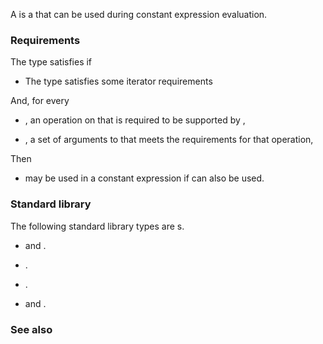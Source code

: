 {{cpp/named req/title|ConstexprIterator|notes={{mark since c++20}}}}
{{cpp/named req/navbar}}

A {{named req|ConstexprIterator}} is a {{named req|Iterator}} that can be used during constant expression evaluation.

===Requirements===
The type {{c|It}} satisfies {{named req/core|ConstexprIterator}} if

* The type {{c|It}} satisfies some iterator requirements {{named req/core|MeowIterator}}

And, for every 
* {{c|purr}}, an operation on {{c|It}} that is required to be supported by {{named req/core|MeowIterator}},
* {{c|kittens...}}, a set of arguments to {{c|purr}} that meets the requirements for that operation,

Then

* {{c|purr(kittens...)}} may be used in a constant expression if {{c|kittens...}} can also be used.

===Standard library===
The following standard library types are {{named req|ConstexprIterator}}s.

* {{ltt|cpp/container/array|array::iterator}} and {{ltt|cpp/container/array|array::const_iterator}}.
* {{ltt|cpp/string/basic_string_view|basic_string_view::iterator}}.
* {{ltt|cpp/container/span|span::iterator}}.
* {{ltt|cpp/container/vector|vector::iterator}} and {{ltt|cpp/container/vector|vector::const_iterator}}.
{{rrev|since=c++26|
* {{ltt|cpp/utility/optional|optional::iterator}} and {{ltt|cpp/utility/optional|optional::const_iterator}}
}}

===See also===
{{dsc begin}}
{{see_also_iterator_library}}
{{dsc end}}

{{langlinks|es|ja|ru|zh}}
